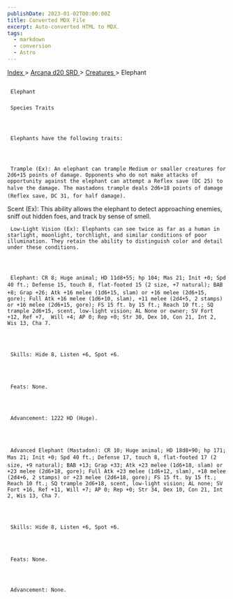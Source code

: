 ```yaml
---
publishDate: 2023-01-02T00:00:00Z
title: Converted MDX File
excerpt: Auto-converted HTML to MDX.
tags:
  - markdown
  - conversion
  - Astro
---
```







[
      Index
     ](-index)
     >
     [
      Arcana d20 SRD
     ](arcana-d20-srd-index)
     >
     [
      Creatures
     ](arcana-d20-srd-creatures-index)
     > Elephant
    





## 
     Elephant
    


### 
     Species Traits
    



     Elephants have the following traits:
    



     Trample (Ex): An elephant can trample Medium or smaller creatures for 2d6+15 points of damage. Opponents who do not make attacks of opportunity against the elephant can attempt a Reflex save (DC 25) to halve the damage. The mastadons trample deals 2d6+18 points of damage (Reflex save, DC 31, for half damage).
Scent (Ex): This ability allows the elephant to detect approaching enemies, sniff out hidden foes, and track by sense of smell.
    



     Low-Light Vision (Ex): Elephants can see twice as far as a human in starlight, moonlight, torchlight, and similar conditions of poor illumination. They retain the ability to distinguish color and detail under these conditions.
    



     Elephant: CR 8; Huge animal; HD 11d8+55; hp 104; Mas 21; Init +0; Spd 40 ft.; Defense 15, touch 8, flat-footed 15 (2 size, +7 natural); BAB +8; Grap +26; Atk +16 melee (1d6+15, slam) or +16 melee (2d6+15, gore); Full Atk +16 melee (1d6+10, slam), +11 melee (2d4+5, 2 stamps) or +16 melee (2d6+15, gore); FS 15 ft. by 15 ft.; Reach 10 ft.; SQ trample 2d6+15, scent, low-light vision; AL None or owner; SV Fort +12, Ref +7,  Will +4; AP 0; Rep +0; Str 30, Dex 10, Con 21, Int 2, Wis 13, Cha 7.
    



     Skills: Hide 8, Listen +6, Spot +6.
    



     Feats: None.
    



     Advancement: 1222 HD (Huge).
    



     Advanced Elephant (Mastadon): CR 10; Huge animal; HD 18d8+90; hp 171; Mas 21; Init +0; Spd 40 ft.; Defense 17, touch 8, flat-footed 17 (2 size, +9 natural); BAB +13; Grap +33; Atk +23 melee (1d6+18, slam) or +23 melee (2d6+18, gore); Full Atk +23 melee (1d6+12, slam), +18 melee (2d4+6, 2 stamps) or +23 melee (2d6+18, gore); FS 15 ft. by 15 ft.; Reach 10 ft.; SQ trample 2d6+18, scent, low-light vision; AL none; SV Fort +16, Ref +11, Will +7; AP 0; Rep +0; Str 34, Dex 10, Con 21, Int 2, Wis 13, Cha 7.
    



     Skills: Hide 8, Listen +6, Spot +6.
    



     Feats: None.
    



     Advancement: None.
    




